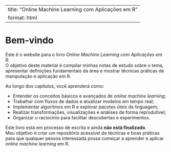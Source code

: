 ﻿---
title: "Online Machine Learning com Aplicações em R"
format: html
---


# Bem-vindo {.unnumbered}

Este é o website para o livro *Online Machine Learning com Aplicações em R*.  
O objetivo deste material é compilar minhas notas de estudo sobre o tema, apresentar definições fundamentais da área e mostrar técnicas práticas de manipulação e aplicação em R.  

Ao longo dos capítulos, você aprenderá como:

- Entender os conceitos básicos e avançados de *online machine learning*;
- Trabalhar com fluxos de dados e atualizar modelos em tempo real;
- Implementar algoritmos em R e explorar pacotes úteis da linguagem;
- Realizar transformações, visualizações e análises de forma reprodutível;
- Organizar o raciocínio para facilitar descobertas e experimentos.

Este livro está em processo de escrita e ainda **não está finalizado**.  
Meu objetivo é criar um repositório acessível de técnicas e boas práticas para que qualquer pessoa interessada possa começar a aprender e aplicar *online machine learning* em R.

